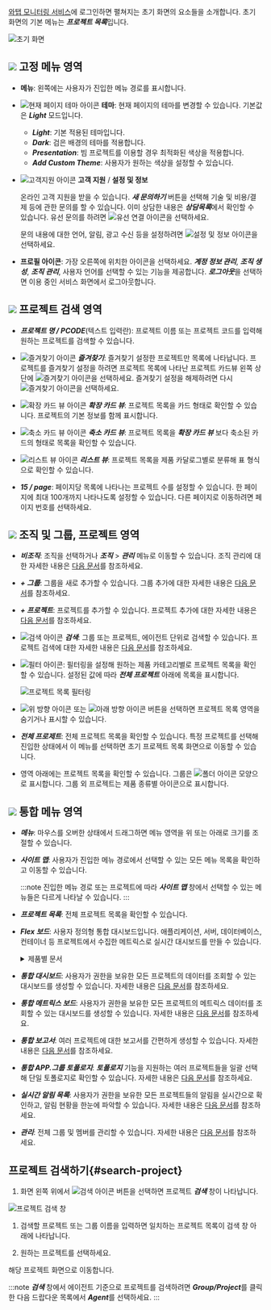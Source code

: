 [와탭 모니터링 서비스](https://service.whatap.io)에 로그인하면 펼쳐지는 초기 화면의 요소들을 소개합니다. 초기 화면의 기본 메뉴는 ***프로젝트 목록***입니다.

![초기 화면](/img/main-ui.png)

## ![](/img/number-01.png) 고정 메뉴 영역

* **메뉴**: 왼쪽에는 사용자가 진입한 메뉴 경로를 표시합니다.

* ![현재 페이지 테마 아이콘](/img/ico-theme.svg) **테마**: 현재 페이지의 테마를 변경할 수 있습니다. 기본값은 ***Light*** 모드입니다.

    * ***Light***: 기본 적용된 테마입니다.
    * ***Dark***: 검은 배경의 테마를 적용합니다.
    * ***Presentation***: 빔 프로젝트를 이용할 경우 최적화된 색상을 적용합니다.
    * ***Add Custom Theme***: 사용자가 원하는 색상을 설정할 수 있습니다.

* ![고객지원 아이콘](/img/ico-help.svg) **고객 지원** / **설정 및 정보**

    온라인 고객 지원을 받을 수 있습니다. ***새 문의하기*** 버튼을 선택해 기술 및 비용/결제 등에 관한 문의를 할 수 있습니다. 이미 상담한 내용은 ***상담목록***에서 확인할 수 있습니다. 유선 문의를 하려면 ![유선 연결 아이콘](/img/ico-tel.svg)을 선택하세요.

    문의 내용에 대한 언어, 알림, 광고 수신 등을 설정하려면 ![설정 및 정보 아이콘](/img/ico-setting.svg)을 선택하세요.

* **프로필 아이콘**: 가장 오른쪽에 위치한 아이콘을 선택하세요. ***계정 정보 관리***, ***조직 생성***, ***조직 관리***, 사용자 언어를 선택할 수 있는 기능을 제공합니다. ***로그아웃***을 선택하면 이용 중인 서비스 화면에서 로그아웃합니다.

## ![](/img/number-02.png) 프로젝트 검색 영역

* ***프로젝트 명 / PCODE***(텍스트 입력란): 프로젝트 이름 또는 프로젝트 코드를 입력해 원하는 프로젝트를 검색할 수 있습니다.

* ![즐겨찾기 아이콘](/img/ico-favorite.svg) ***즐겨찾기***: 즐겨찾기 설정한 프로젝트만 목록에 나타납니다. 프로젝트를 즐겨찾기 설정을 하려면 프로젝트 목록에 나타난 프로젝트 카드뷰 왼쪽 상단에 ![즐겨찾기 아이콘](/img/ico-favorite.svg)을 선택하세요. 즐겨찾기 설정을 해제하려면 다시 ![즐겨찾기 아이콘](/img/ico-favorite-set.svg)을 선택하세요.

* ![확장 카드 뷰 아이콘](/img/ico-extend-card-view.svg) ***확장 카드 뷰***: 프로젝트 목록을 카드 형태로 확인할 수 있습니다. 프로젝트의 기본 정보를 함께 표시합니다.

* ![축소 카드 뷰 아이콘](/img/ico-reduction-view.svg) ***축소 카드 뷰***: 프로젝트 목록을 ***확장 카드 뷰*** 보다 축소된 카드의 형태로 목록을 확인할 수 있습니다.

* ![리스트 뷰 아이콘](/img/ico-list-view.svg) ***리스트 뷰***: 프로젝트 목록을 제품 카달로그별로 분류해 표 형식으로 확인할 수 있습니다.

* ***15 / page***: 페이지당 목록에 나타나는 프로젝트 수를 설정할 수 있습니다. 한 페이지에 최대 100개까지 나타나도록 설정할 수 있습니다.  다른 페이지로 이동하려면 페이지 번호를 선택하세요.

## ![](/img/number-03.png) 조직 및 그룹, 프로젝트 영역

* ***비조직***: 조직을 선택하거나 ***조직*** > ***관리*** 메뉴로 이동할 수 있습니다. 조직 관리에 대한 자세한 내용은 [다음 문서](../project/organization)를 참조하세요.

* ***+ 그룹***: 그룹을 새로 추가할 수 있습니다. 그룹 추가에 대한 자세한 내용은 [다음 문서](../project/group)를 참조하세요.

* ***+ 프로젝트***: 프로젝트를 추가할 수 있습니다. 프로젝트 추가에 대한 자세한 내용은 [다음 문서](../project#create-project)를 참조하세요.

* ![검색 아이콘](/img/ico-search.svg) ***검색***: 그룹 또는 프로젝트, 에이전트 단위로 검색할 수 있습니다. 프로젝트 검색에 대한 자세한 내용은 [다음 문서](#search-project)를 참조하세요.

* ![필터 아이콘](/img/ico-filter.svg): 필터링을 설정해 원하는 제품 카테고리별로 프로젝트 목록을 확인할 수 있습니다. 설정된 값에 따라 ***전체 프로젝트*** 아래에 목록을 표시합니다.

  ![프로젝트 목록 필터링](/img/main-project-filter.png)

* ![위 방향 아이콘](/img/up-arrow.svg) 또는 ![아래 방향 아이콘](/img/down-arrow.svg) 버튼을 선택하면 프로젝트 목록 영역을 숨기거나 표시할 수 있습니다.

* ***전체 프로제트***: 전체 프로젝트 목록을 확인할 수 있습니다. 특정 프로젝트를 선택해 진입한 상태에서 이 메뉴를 선택하면 초기 프로젝트 목록 화면으로 이동할 수 있습니다.

* 영역 아래에는 프로젝트 목록을 확인할 수 있습니다. 그룹은 ![폴더 아이콘](/img/ico-group.svg) 모양으로 표시합니다. 그룹 외 프로젝트는 제품 종류별 아이콘으로 표시합니다.

## ![](/img/number-04.png) 통합 메뉴 영역

* ***메뉴***: 마우스를 오버한 상태에서 드래그하면 메뉴 영역을 위 또는 아래로 크기를 조절할 수 있습니다.

* ***사이트 맵***: 사용자가 진입한 메뉴 경로에서 선택할 수 있는 모든 메뉴 목록을 확인하고 이동할 수 있습니다.

  :::note
  진입한 메뉴 경로 또는 프로젝트에 따라 ***사이트 맵*** 창에서 선택할 수 있는 메뉴들은 다르게 나타날 수 있습니다.
  :::

* ***프로젝트 목록***: 전체 프로젝트 목록을 확인할 수 있습니다.

* ***Flex 보드***: 사용자 정의형 통합 대시보드입니다. 애플리케이션, 서버, 데이터베이스, 컨테이너 등 프로젝트에서 수집한 메트릭스로 실시간 대시보드를 만들 수 있습니다.

  <details>
  <summary>제품별 문서</summary>

  * [애플리케이션 모니터링 > Flex 보드](../dashboard/flex-board)
  * [서버 모니터링 > Flex 보드](../dashboard/server-flex-board)
  * [데이터베이스 모니터링 > Flex 보드](../dashboard/db-flex-board)
  * [쿠버네티스 모니터링 > Flex 보드](../dashboard/k8s-flex-board)
  * [Amazon ECS > Flex 보드](../dashboard/ecs-flexboard)
  * [Amazon Cloudwatch > Flex 보드](../dashboard/acw-flexboard)
  * [Azure Monitor > Flex 보드](../dashboard/azure-flexboard)
  * [Naver Cloud Monitoring > Flex 보드](../dashboard/ncloud-flexboard)
  * [Oracle Cloud Monitor > Flex 보드](../dashboard/oracle-flexboard)

  </details>

* ***통합 대시보드***: 사용자가 권한을 보유한 모든 프로젝트의 데이터를 조회할 수 있는 대시보드를 생성할 수 있습니다. 자세한 내용은 [다음 문서](int-dashboard)를 참조하세요.

* ***통합 메트릭스 보드***: 사용자가 권한을 보유한 모든 프로젝트의 메트릭스 데이터를 조회할 수 있는 대시보드를 생성할 수 있습니다. 자세한 내용은 [다음 문서](int-metrics-board)를 참조하세요.

* ***통합 보고서***: 여러 프로젝트에 대한 보고서를 간편하게 생성할 수 있습니다. 자세한 내용은 [다음 문서](../analysis/report-intro)를 참조하세요.

* ***통합 APP.그룹 토폴로지***: ***토폴로지*** 기능을 지원하는 여러 프로젝트들을 일괄 선택해 단일 토폴로지로 확인할 수 있습니다. 자세한 내용은 [다음 문서](../topology/topology-type#int-topology)를 참조하세요.

* ***실시간 알림 목록***: 사용자가 권한을 보유한 모든 프로젝트들의 알림을 실시간으로 확인하고, 알림 현황을 한눈에 파악할 수 있습니다. 자세한 내용은 [다음 문서](../notification/rt-notification)를 참조하세요.

* ***관리***: 전체 그룹 및 멤버를 관리할 수 있습니다. 자세한 내용은 [다음 문서](../project/integrated-manage)를 참조하세요.

## 프로젝트 검색하기{#search-project}

1. 화면 왼쪽 위에서 ![검색 아이콘](/img/ico-search.svg) 버튼을 선택하면 프로젝트 ***검색*** 창이 나타납니다.

  ![프로젝트 검색 창](/img/search-project.png)

1. 검색할 프로젝트 또는 그룹 이름을 입력하면 일치하는 프로젝트 목록이 검색 창 아래에 나타납니다. 
  
1. 원하는 프로젝트를 선택하세요.

해당 프로젝트 화면으로 이동합니다.

:::note
***검색*** 창에서 에이전트 기준으로 프로젝트를 검색하려면 ***Group/Project***를 클릭한 다음 드랍다운 목록에서 ***Agent***를 선택하세요.
:::